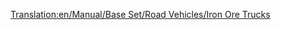[[Translation:en/Manual/Base Set/Road Vehicles/Iron Ore Trucks]]
{{hu/Navbox Közúti járművek}}
{{hu/Közúti járművek|name     = MPS vasércszállító
  |img      = MPS_Iron_Ore_Truck.png
  |price    = £4,961 ($9,922) 
  |speed    = 30 mph (48 km/h)
  |annual   = £421 ($842)
  |designed = 1936
  |life     = 15
  |capacity = 22 tonna [[hu/Manual/Base Set/Cargos/Vasérc|vasérc]]
}}
{{hu/Közúti járművek|name     = Uhl vasércszállító
  |img      = Uhl_Iron_Ore_Truck.png
  |price    = £5,740 ($11,480) 
  |speed    = 55 mph (88 km/h)
  |annual   = £787 ($1,574)
  |designed = 1977
  |life     = 15
  |capacity = 25 tonna [[hu/Manual/Base Set/Cargos/Vasérc|vasérc]]
}}
{{hu/Közúti járművek|name     = Chippy vasércszállító
  |img      = Chippy_Iron_Ore_Truck.png
  |price    = £6,150 ($12,300) 
  |speed    = 70 mph (112 km/h)
  |annual   = £1,125 ($2,250)
  |designed = 2011
  |life     = 15
  |capacity = 27 tonna [[hu/Manual/Base Set/Cargos/Vasérc|vasérc]]
}}